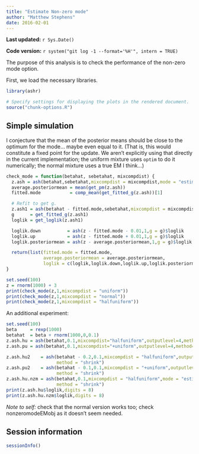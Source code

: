 ```yaml
---
title: "Estimate Non-zero mode"
author: "Matthew Stephens"
date: 2016-02-01
---
```


**Last updated:** `r Sys.Date()`

**Code version:** `r system("git log -1 --format='%H'", intern = TRUE)`

The purpose of this analysis is to check the performance of the non-zero mode
option.

First, we load the necessary libraries.

```r
library(ashr)
```

```r
# Specify settings for displaying the plots in the rendered document.
source("chunk-options.R")
```

## Simple simulation

I conjecture that the mean of the posterior means should be close to the
optimum for the mode... maybe even equal to it. (That is, this would constitute
a fixed point for the update. We aren't explicitly using that directly in the
current implementation; the uniform mixture uses `optim` to do it numerically;
the normal mixture uses a true EM I think...)

```r
check_mode = function(betahat, sebetahat, mixcompdist) {
  z.ash = ash(betahat,sebetahat,mixcompdist = mixcompdist,mode = "estimate")
  average.posteriormean = mean(get_pm(z.ash))
  fitted.mode           = comp_mean(get_fitted_g(z.ash))[1]

  # Refit to get g.
  z.ash1 = ash(betahat - fitted.mode,sebetahat,mixcompdist = mixcompdist)
  g      = get_fitted_g(z.ash1)
  loglik = get_loglik(z.ash1)

  loglik.down          = ash(z - fitted.mode - 0.01,1,g = g)$loglik
  loglik.up            = ash(z - fitted.mode + 0.01,1,g = g)$loglik
  loglik.posteriormean = ash(z - average.posteriormean,1,g = g)$loglik

  return(list(fitted.mode = fitted.mode,
              average.posteriormean = average.posteriormean,
              loglik = c(loglik,loglik.down,loglik.up,loglik.posteriormean)))
}

set.seed(100)
z = rnorm(1000) + 3
print(check_mode(z,1,mixcompdist = "uniform"))
print(check_mode(z,1,mixcompdist = "normal"))
print(check_mode(z,1,mixcompdist = "halfuniform"))
```

An additional experiment:

```r
set.seed(100)
beta     = rexp(1000)
betahat  = beta + rnorm(1000,0,0.1)
z.ash.hu = ash(betahat,0.1,mixcompdist="halfuniform",outputlevel=4,method="shrink")
z.ash.pu = ash(betahat,0.1,mixcompdist="+uniform",outputlevel=4,method="shrink")

z.ash.hu2    = ash(betahat - 0.2,0.1,mixcompdist = "halfuniform",outputlevel = 4,
                   method = "shrink")
z.ash.pu2    = ash(betahat - 0.1,0.1,mixcompdist = "+uniform",outputlevel = 4,
                   method = "shrink")
z.ash.hu.nzm = ash(betahat,0.1,mixcompdist = "halfuniform",mode = "estimate",
                   method = "shrink")
print(z.ash.hu$loglik,digits = 8)
print(z.ash.hu.nzm$loglik,digits = 8)
```

*Note to self:* check that the normal version works too; check
nonzeromodeEMobj as it doesn't seem needed.

## Session information

```r
sessionInfo()
```
